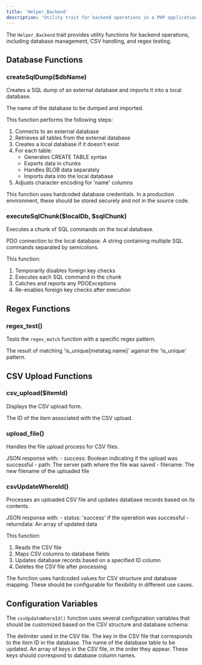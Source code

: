 ```yaml
---
title: 'Helper_Backend'
description: 'Utility trait for backend operations in a PHP application'
---
```


The `Helper_Backend` trait provides utility functions for backend operations, including database management, CSV handling, and regex testing.

## Database Functions

### createSqlDump($dbName)

Creates a SQL dump of an external database and imports it into a local database.

<ResponseField name="dbName" type="string">
  The name of the database to be dumped and imported.
</ResponseField>

This function performs the following steps:
1. Connects to an external database
2. Retrieves all tables from the external database
3. Creates a local database if it doesn't exist
4. For each table:
   - Generates CREATE TABLE syntax
   - Exports data in chunks
   - Handles BLOB data separately
   - Imports data into the local database
5. Adjusts character encoding for 'name' columns

<Note>
This function uses hardcoded database credentials. In a production environment, these should be stored securely and not in the source code.
</Note>

### executeSqlChunk($localDb, $sqlChunk)

Executes a chunk of SQL commands on the local database.

<ResponseField name="localDb" type="PDO">
  PDO connection to the local database.
</ResponseField>

<ResponseField name="sqlChunk" type="string">
  A string containing multiple SQL commands separated by semicolons.
</ResponseField>

This function:
1. Temporarily disables foreign key checks
2. Executes each SQL command in the chunk
3. Catches and reports any PDOExceptions
4. Re-enables foreign key checks after execution

## Regex Functions

### regex_test()

Tests the `regex_match` function with a specific regex pattern.

<ResponseField name="Returns">
  The result of matching 'is_unique[metatag.name]' against the 'is_unique' pattern.
</ResponseField>

## CSV Upload Functions

### csv_upload($itemId)

Displays the CSV upload form.

<ResponseField name="itemId" type="string|int">
  The ID of the item associated with the CSV upload.
</ResponseField>

### upload_file()

Handles the file upload process for CSV files.

<ResponseField name="Returns">
  JSON response with:
  - success: Boolean indicating if the upload was successful
  - path: The server path where the file was saved
  - filename: The new filename of the uploaded file
</ResponseField>

### csvUpdateWhereId()

Processes an uploaded CSV file and updates database records based on its contents.

<ResponseField name="Returns">
  JSON response with:
  - status: 'success' if the operation was successful
  - returndata: An array of updated data
</ResponseField>

This function:
1. Reads the CSV file
2. Maps CSV columns to database fields
3. Updates database records based on a specified ID column
4. Deletes the CSV file after processing

<Note>
The function uses hardcoded values for CSV structure and database mapping. These should be configurable for flexibility in different use cases.
</Note>

## Configuration Variables

The `csvUpdateWhereId()` function uses several configuration variables that should be customized based on the CSV structure and database schema:

<ResponseField name="$divider" type="string" default=",">
  The delimiter used in the CSV file.
</ResponseField>

<ResponseField name="$keyOfItemId" type="string" default="event_id">
  The key in the CSV file that corresponds to the item ID in the database.
</ResponseField>

<ResponseField name="$tableName" type="string" default="table">
  The name of the database table to be updated.
</ResponseField>

<ResponseField name="$keyArray" type="array">
  An array of keys in the CSV file, in the order they appear. These keys should correspond to database column names.
</ResponseField>
